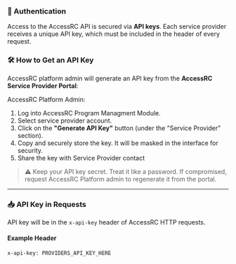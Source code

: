 ### 🔐 Authentication

Access to the AccessRC API is secured via **API keys**. Each service provider receives a unique API key, which must be included in the header of every request.

### 🛠️ How to Get an API Key

AccessRC platform admin will generate an API key from the **AccessRC Service Provider Portal**:

AccessRC Platform Admin:

1. Log into AccessRC Program Managment Module.
2. Select service provider account.
3. Click on the **"Generate API Key"** button (under the "Service Provider" section).
4. Copy and securely store the key. It will be masked in the interface for security.
5. Share the key with Service Provider contact

> ⚠️ Keep your API key secret. Treat it like a password. If compromised, request AccessRC Platform admin to regenerate it from the portal.

---

### 📥 API Key in Requests

API key will be in the `x-api-key` header of AccessRC HTTP requests.

#### Example Header

```http
x-api-key: PROVIDERS_API_KEY_HERE
